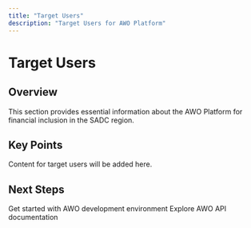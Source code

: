 ```yaml
---
title: "Target Users"
description: "Target Users for AWO Platform"
---
```


# Target Users

## Overview

<Info>
This section provides essential information about the AWO Platform for financial inclusion in the SADC region.
</Info>

## Key Points

Content for target users will be added here.

## Next Steps

<CardGroup cols={2}>
  <Card title="Quick Setup" icon="rocket" href="/quick-setup/development-environment">
    Get started with AWO development environment
  </Card>
  <Card title="API Reference" icon="code" href="/api-reference/introduction">
    Explore AWO API documentation
  </Card>
</CardGroup>
